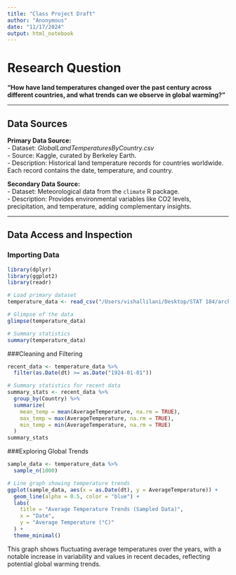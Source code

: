```yaml
---
title: "Class Project Draft"
author: "Anonymous"
date: "11/17/2024"
output: html_notebook
---
```


# Research Question
**"How have land temperatures changed over the past century across different countries, and what trends can we observe in global warming?"**

---

## Data Sources

**Primary Data Source:**  
- Dataset: *GlobalLandTemperaturesByCountry.csv*  
- Source: Kaggle, curated by Berkeley Earth.  
- Description: Historical land temperature records for countries worldwide. Each record contains the date, temperature, and country.  

**Secondary Data Source:**  
- Dataset: Meteorological data from the `climate` R package.  
- Description: Provides environmental variables like CO2 levels, precipitation, and temperature, adding complementary insights.

---
## Data Access and Inspection

### Importing Data
```r
library(dplyr)
library(ggplot2)
library(readr)

# Load primary dataset
temperature_data <- read_csv("/Users/vishallilani/Desktop/STAT 184/archive/GlobalLandTemperaturesByCountry.csv")

# Glimpse of the data
glimpse(temperature_data)

# Summary statistics
summary(temperature_data)
```

###Cleaning and Filtering
```r
recent_data <- temperature_data %>%
  filter(as.Date(dt) >= as.Date("1924-01-01"))

# Summary statistics for recent data
summary_stats <- recent_data %>%
  group_by(Country) %>%
  summarize(
    mean_temp = mean(AverageTemperature, na.rm = TRUE),
    max_temp = max(AverageTemperature, na.rm = TRUE),
    min_temp = min(AverageTemperature, na.rm = TRUE)
  )
summary_stats

```

###Exploring Global Trends
```r
sample_data <- temperature_data %>%
  sample_n(1000)

# Line graph showing temperature trends
ggplot(sample_data, aes(x = as.Date(dt), y = AverageTemperature)) +
  geom_line(alpha = 0.5, color = "blue") +
  labs(
    title = "Average Temperature Trends (Sampled Data)",
    x = "Date",
    y = "Average Temperature (°C)"
  ) +
  theme_minimal()

```

This graph shows fluctuating average temperatures over the years, with a notable increase in variability and values in recent decades, reflecting potential global warming trends.




